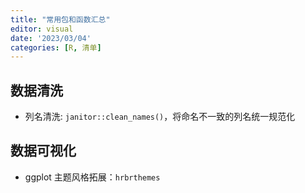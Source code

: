 ```yaml
---
title: "常用包和函数汇总"
editor: visual
date: '2023/03/04'
categories: [R, 清单]
---
```


## 数据清洗

* 列名清洗: `janitor::clean_names()`，将命名不一致的列名统一规范化



## 数据可视化

* ggplot 主题风格拓展：`hrbrthemes`

